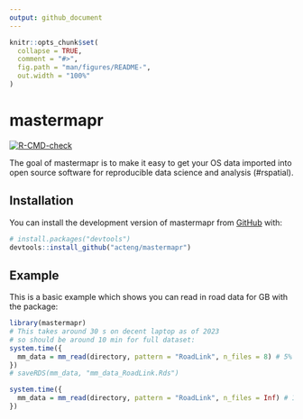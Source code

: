 ```yaml
---
output: github_document
---
```


<!-- README.md is generated from README.Rmd. Please edit that file -->

```r
knitr::opts_chunk$set(
  collapse = TRUE,
  comment = "#>",
  fig.path = "man/figures/README-",
  out.width = "100%"
)
```

# mastermapr

<!-- badges: start -->
[![R-CMD-check](https://github.com/acteng/mastermapr/actions/workflows/R-CMD-check.yaml/badge.svg)](https://github.com/acteng/mastermapr/actions/workflows/R-CMD-check.yaml)
<!-- badges: end -->

The goal of mastermapr is to make it easy to get your OS data imported into open source software for reproducible data science and analysis (#rspatial).

## Installation

You can install the development version of mastermapr from [GitHub](https://github.com/) with:

```r
# install.packages("devtools")
devtools::install_github("acteng/mastermapr")
```

## Example

This is a basic example which shows you can read in road data for GB with the package:

```r
library(mastermapr)
# This takes around 30 s on decent laptop as of 2023
# so should be around 10 min for full dataset:
system.time({
  mm_data = mm_read(directory, pattern = "RoadLink", n_files = 8) # 5% of GB files
})
# saveRDS(mm_data, "mm_data_RoadLink.Rds")
```

```r
system.time({
  mm_data = mm_read(directory, pattern = "RoadLink", n_files = Inf) # 100% of GB files
})
```
